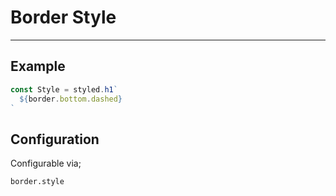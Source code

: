 
# Border Style

---

## Example

<Style>Hello</Style>

```js
const Style = styled.h1`
  ${border.bottom.dashed}
`
```

## Configuration

Configurable via;

```
border.style
```
